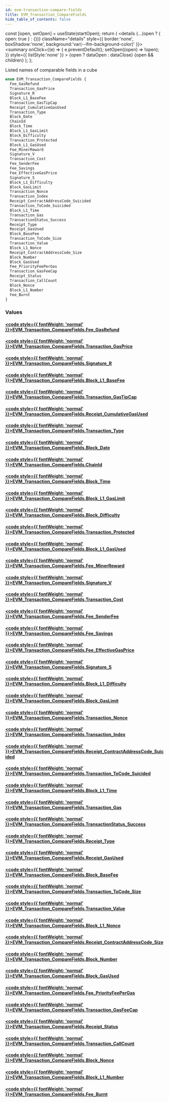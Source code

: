 ```yaml
---
id: evm-transaction-compare-fields
title: EVM_Transaction_CompareFields
hide_table_of_contents: false
---
```







  const [open, setOpen] = useState(startOpen);
  return (
    <details {...(open ? { open: true } : {})} className="details" style={{ border:'none', boxShadow:'none', background:'var(--ifm-background-color)' }}>
      <summary
        onClick={(e) => {
          e.preventDefault();
          setOpen((open) => !open);
        }}
        style={{ listStyle:'none' }}
      >
      {open ? dataOpen : dataClose}
      </summary>
      {open && children}
    </details>
  );
};




Listed names of comparable fields in a cube


```graphql
enum EVM_Transaction_CompareFields {
  Fee_GasRefund
  Transaction_GasPrice
  Signature_R
  Block_L1_BaseFee
  Transaction_GasTipCap
  Receipt_CumulativeGasUsed
  Transaction_Type
  Block_Date
  ChainId
  Block_Time
  Block_L1_GasLimit
  Block_Difficulty
  Transaction_Protected
  Block_L1_GasUsed
  Fee_MinerReward
  Signature_V
  Transaction_Cost
  Fee_SenderFee
  Fee_Savings
  Fee_EffectiveGasPrice
  Signature_S
  Block_L1_Difficulty
  Block_GasLimit
  Transaction_Nonce
  Transaction_Index
  Receipt_ContractAddressCode_Suicided
  Transaction_ToCode_Suicided
  Block_L1_Time
  Transaction_Gas
  TransactionStatus_Success
  Receipt_Type
  Receipt_GasUsed
  Block_BaseFee
  Transaction_ToCode_Size
  Transaction_Value
  Block_L1_Nonce
  Receipt_ContractAddressCode_Size
  Block_Number
  Block_GasUsed
  Fee_PriorityFeePerGas
  Transaction_GasFeeCap
  Receipt_Status
  Transaction_CallCount
  Block_Nonce
  Block_L1_Number
  Fee_Burnt
}
```




### Values

#### [<code style={{ fontWeight: 'normal' }}>EVM_Transaction_CompareFields.<b>Fee_GasRefund</b></code>](#) 
> 
> 

#### [<code style={{ fontWeight: 'normal' }}>EVM_Transaction_CompareFields.<b>Transaction_GasPrice</b></code>](#) 
> 
> 

#### [<code style={{ fontWeight: 'normal' }}>EVM_Transaction_CompareFields.<b>Signature_R</b></code>](#) 
> 
> 

#### [<code style={{ fontWeight: 'normal' }}>EVM_Transaction_CompareFields.<b>Block_L1_BaseFee</b></code>](#) 
> 
> 

#### [<code style={{ fontWeight: 'normal' }}>EVM_Transaction_CompareFields.<b>Transaction_GasTipCap</b></code>](#) 
> 
> 

#### [<code style={{ fontWeight: 'normal' }}>EVM_Transaction_CompareFields.<b>Receipt_CumulativeGasUsed</b></code>](#) 
> 
> 

#### [<code style={{ fontWeight: 'normal' }}>EVM_Transaction_CompareFields.<b>Transaction_Type</b></code>](#) 
> 
> 

#### [<code style={{ fontWeight: 'normal' }}>EVM_Transaction_CompareFields.<b>Block_Date</b></code>](#) 
> 
> 

#### [<code style={{ fontWeight: 'normal' }}>EVM_Transaction_CompareFields.<b>ChainId</b></code>](#) 
> 
> 

#### [<code style={{ fontWeight: 'normal' }}>EVM_Transaction_CompareFields.<b>Block_Time</b></code>](#) 
> 
> 

#### [<code style={{ fontWeight: 'normal' }}>EVM_Transaction_CompareFields.<b>Block_L1_GasLimit</b></code>](#) 
> 
> 

#### [<code style={{ fontWeight: 'normal' }}>EVM_Transaction_CompareFields.<b>Block_Difficulty</b></code>](#) 
> 
> 

#### [<code style={{ fontWeight: 'normal' }}>EVM_Transaction_CompareFields.<b>Transaction_Protected</b></code>](#) 
> 
> 

#### [<code style={{ fontWeight: 'normal' }}>EVM_Transaction_CompareFields.<b>Block_L1_GasUsed</b></code>](#) 
> 
> 

#### [<code style={{ fontWeight: 'normal' }}>EVM_Transaction_CompareFields.<b>Fee_MinerReward</b></code>](#) 
> 
> 

#### [<code style={{ fontWeight: 'normal' }}>EVM_Transaction_CompareFields.<b>Signature_V</b></code>](#) 
> 
> 

#### [<code style={{ fontWeight: 'normal' }}>EVM_Transaction_CompareFields.<b>Transaction_Cost</b></code>](#) 
> 
> 

#### [<code style={{ fontWeight: 'normal' }}>EVM_Transaction_CompareFields.<b>Fee_SenderFee</b></code>](#) 
> 
> 

#### [<code style={{ fontWeight: 'normal' }}>EVM_Transaction_CompareFields.<b>Fee_Savings</b></code>](#) 
> 
> 

#### [<code style={{ fontWeight: 'normal' }}>EVM_Transaction_CompareFields.<b>Fee_EffectiveGasPrice</b></code>](#) 
> 
> 

#### [<code style={{ fontWeight: 'normal' }}>EVM_Transaction_CompareFields.<b>Signature_S</b></code>](#) 
> 
> 

#### [<code style={{ fontWeight: 'normal' }}>EVM_Transaction_CompareFields.<b>Block_L1_Difficulty</b></code>](#) 
> 
> 

#### [<code style={{ fontWeight: 'normal' }}>EVM_Transaction_CompareFields.<b>Block_GasLimit</b></code>](#) 
> 
> 

#### [<code style={{ fontWeight: 'normal' }}>EVM_Transaction_CompareFields.<b>Transaction_Nonce</b></code>](#) 
> 
> 

#### [<code style={{ fontWeight: 'normal' }}>EVM_Transaction_CompareFields.<b>Transaction_Index</b></code>](#) 
> 
> 

#### [<code style={{ fontWeight: 'normal' }}>EVM_Transaction_CompareFields.<b>Receipt_ContractAddressCode_Suicided</b></code>](#) 
> 
> 

#### [<code style={{ fontWeight: 'normal' }}>EVM_Transaction_CompareFields.<b>Transaction_ToCode_Suicided</b></code>](#) 
> 
> 

#### [<code style={{ fontWeight: 'normal' }}>EVM_Transaction_CompareFields.<b>Block_L1_Time</b></code>](#) 
> 
> 

#### [<code style={{ fontWeight: 'normal' }}>EVM_Transaction_CompareFields.<b>Transaction_Gas</b></code>](#) 
> 
> 

#### [<code style={{ fontWeight: 'normal' }}>EVM_Transaction_CompareFields.<b>TransactionStatus_Success</b></code>](#) 
> 
> 

#### [<code style={{ fontWeight: 'normal' }}>EVM_Transaction_CompareFields.<b>Receipt_Type</b></code>](#) 
> 
> 

#### [<code style={{ fontWeight: 'normal' }}>EVM_Transaction_CompareFields.<b>Receipt_GasUsed</b></code>](#) 
> 
> 

#### [<code style={{ fontWeight: 'normal' }}>EVM_Transaction_CompareFields.<b>Block_BaseFee</b></code>](#) 
> 
> 

#### [<code style={{ fontWeight: 'normal' }}>EVM_Transaction_CompareFields.<b>Transaction_ToCode_Size</b></code>](#) 
> 
> 

#### [<code style={{ fontWeight: 'normal' }}>EVM_Transaction_CompareFields.<b>Transaction_Value</b></code>](#) 
> 
> 

#### [<code style={{ fontWeight: 'normal' }}>EVM_Transaction_CompareFields.<b>Block_L1_Nonce</b></code>](#) 
> 
> 

#### [<code style={{ fontWeight: 'normal' }}>EVM_Transaction_CompareFields.<b>Receipt_ContractAddressCode_Size</b></code>](#) 
> 
> 

#### [<code style={{ fontWeight: 'normal' }}>EVM_Transaction_CompareFields.<b>Block_Number</b></code>](#) 
> 
> 

#### [<code style={{ fontWeight: 'normal' }}>EVM_Transaction_CompareFields.<b>Block_GasUsed</b></code>](#) 
> 
> 

#### [<code style={{ fontWeight: 'normal' }}>EVM_Transaction_CompareFields.<b>Fee_PriorityFeePerGas</b></code>](#) 
> 
> 

#### [<code style={{ fontWeight: 'normal' }}>EVM_Transaction_CompareFields.<b>Transaction_GasFeeCap</b></code>](#) 
> 
> 

#### [<code style={{ fontWeight: 'normal' }}>EVM_Transaction_CompareFields.<b>Receipt_Status</b></code>](#) 
> 
> 

#### [<code style={{ fontWeight: 'normal' }}>EVM_Transaction_CompareFields.<b>Transaction_CallCount</b></code>](#) 
> 
> 

#### [<code style={{ fontWeight: 'normal' }}>EVM_Transaction_CompareFields.<b>Block_Nonce</b></code>](#) 
> 
> 

#### [<code style={{ fontWeight: 'normal' }}>EVM_Transaction_CompareFields.<b>Block_L1_Number</b></code>](#) 
> 
> 

#### [<code style={{ fontWeight: 'normal' }}>EVM_Transaction_CompareFields.<b>Fee_Burnt</b></code>](#) 
> 
> 




